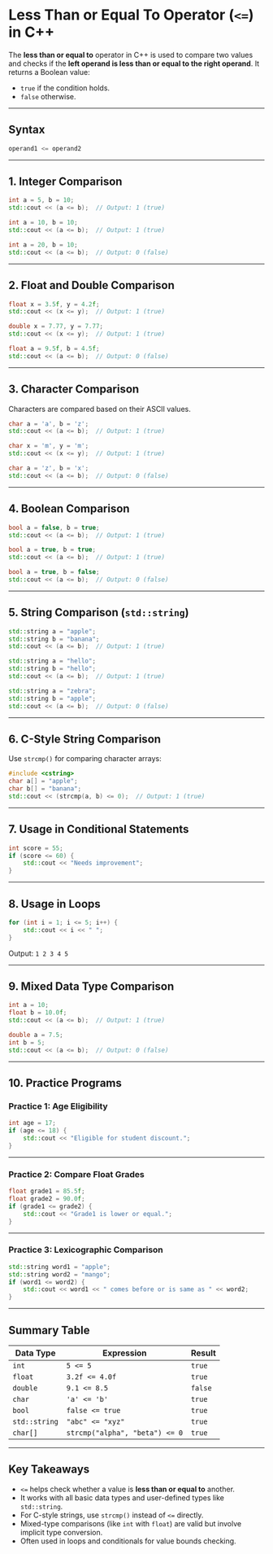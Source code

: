 # Less Than or Equal To Operator (`<=`) in C++

The **less than or equal to** operator in C++ is used to compare two values and checks if the **left operand is less than or equal to the right operand**. It returns a Boolean value:

- `true` if the condition holds.
- `false` otherwise.

---

## Syntax

```cpp
operand1 <= operand2
```

---

## 1. Integer Comparison

```cpp filename="lte_int_true.cpp" copy {3}
int a = 5, b = 10;
std::cout << (a <= b);  // Output: 1 (true)
```

```cpp filename="lte_int_equal.cpp" copy {3}
int a = 10, b = 10;
std::cout << (a <= b);  // Output: 1 (true)
```

```cpp filename="lte_int_false.cpp" copy {3}
int a = 20, b = 10;
std::cout << (a <= b);  // Output: 0 (false)
```

---

## 2. Float and Double Comparison

```cpp filename="lte_float_true.cpp" copy {3}
float x = 3.5f, y = 4.2f;
std::cout << (x <= y);  // Output: 1 (true)
```

```cpp filename="lte_double_equal.cpp" copy {3}
double x = 7.77, y = 7.77;
std::cout << (x <= y);  // Output: 1 (true)
```

```cpp filename="lte_float_false.cpp" copy {3}
float a = 9.5f, b = 4.5f;
std::cout << (a <= b);  // Output: 0 (false)
```

---

## 3. Character Comparison

Characters are compared based on their ASCII values.

```cpp filename="lte_char_true.cpp" copy {3}
char a = 'a', b = 'z';
std::cout << (a <= b);  // Output: 1 (true)
```

```cpp filename="lte_char_equal.cpp" copy {3}
char x = 'm', y = 'm';
std::cout << (x <= y);  // Output: 1 (true)
```

```cpp filename="lte_char_false.cpp" copy {3}
char a = 'z', b = 'x';
std::cout << (a <= b);  // Output: 0 (false)
```

---

## 4. Boolean Comparison

```cpp filename="lte_bool.cpp" copy {3}
bool a = false, b = true;
std::cout << (a <= b);  // Output: 1 (true)
```

```cpp filename="lte_bool_equal.cpp" copy {3}
bool a = true, b = true;
std::cout << (a <= b);  // Output: 1 (true)
```

```cpp filename="lte_bool_false.cpp" copy {3}
bool a = true, b = false;
std::cout << (a <= b);  // Output: 0 (false)
```

---

## 5. String Comparison (`std::string`)

```cpp filename="lte_string_true.cpp" copy {4}
std::string a = "apple";
std::string b = "banana";
std::cout << (a <= b);  // Output: 1 (true)
```

```cpp filename="lte_string_equal.cpp" copy {4}
std::string a = "hello";
std::string b = "hello";
std::cout << (a <= b);  // Output: 1 (true)
```

```cpp filename="lte_string_false.cpp" copy {4}
std::string a = "zebra";
std::string b = "apple";
std::cout << (a <= b);  // Output: 0 (false)
```

---

## 6. C-Style String Comparison

Use `strcmp()` for comparing character arrays:

```cpp filename="lte_cstring.cpp" copy {5}
#include <cstring>
char a[] = "apple";
char b[] = "banana";
std::cout << (strcmp(a, b) <= 0);  // Output: 1 (true)
```

---

## 7. Usage in Conditional Statements

```cpp filename="lte_if.cpp" copy {3, 4}
int score = 55;
if (score <= 60) {
    std::cout << "Needs improvement";
}
```

---

## 8. Usage in Loops

```cpp filename="lte_loop.cpp" copy {3, 4}
for (int i = 1; i <= 5; i++) {
    std::cout << i << " ";
}
```

Output: `1 2 3 4 5`

---

## 9. Mixed Data Type Comparison

```cpp filename="lte_mixed.cpp" copy {3}
int a = 10;
float b = 10.0f;
std::cout << (a <= b);  // Output: 1 (true)
```

```cpp filename="lte_mixed_false.cpp" copy {3}
double a = 7.5;
int b = 5;
std::cout << (a <= b);  // Output: 0 (false)
```

---

## 10. Practice Programs

### Practice 1: Age Eligibility

```cpp filename="practice_lte_age.cpp" copy {4, 5}
int age = 17;
if (age <= 18) {
    std::cout << "Eligible for student discount.";
}
```

---

### Practice 2: Compare Float Grades

```cpp filename="practice_lte_float.cpp" copy {4, 5}
float grade1 = 85.5f;
float grade2 = 90.0f;
if (grade1 <= grade2) {
    std::cout << "Grade1 is lower or equal.";
}
```

---

### Practice 3: Lexicographic Comparison

```cpp filename="practice_lte_string.cpp" copy {4, 5}
std::string word1 = "apple";
std::string word2 = "mango";
if (word1 <= word2) {
    std::cout << word1 << " comes before or is same as " << word2;
}
```

---

## Summary Table

| Data Type     | Expression                     | Result  |
| ------------- | ------------------------------ | ------- |
| `int`         | `5 <= 5`                       | `true`  |
| `float`       | `3.2f <= 4.0f`                 | `true`  |
| `double`      | `9.1 <= 8.5`                   | `false` |
| `char`        | `'a' <= 'b'`                   | `true`  |
| `bool`        | `false <= true`                | `true`  |
| `std::string` | `"abc" <= "xyz"`               | `true`  |
| `char[]`      | `strcmp("alpha", "beta") <= 0` | `true`  |

---

## Key Takeaways

- `<=` helps check whether a value is **less than or equal to** another.
- It works with all basic data types and user-defined types like `std::string`.
- For C-style strings, use `strcmp()` instead of `<=` directly.
- Mixed-type comparisons (like `int` with `float`) are valid but involve implicit type conversion.
- Often used in loops and conditionals for value bounds checking.
